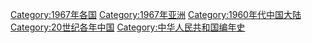 {{portal|中华人民共和国}}
{{Commonscat|1967 in China}}
{{Year by category
|m=1
|c=9
|d=6
|y=7
|cat=中国大陆
|sortkey=中国
|parent=20世纪各年中国
|subcat=1960年代中国大陆
}}

{{Catmore}}
[[Category:1967年各国|Category:1967年各国]]
[[Category:1967年亚洲|Category:1967年亚洲]]
[[Category:1960年代中国大陆|Category:1960年代中国大陆]]
[[Category:20世纪各年中国|Category:20世纪各年中国]]
[[Category:中华人民共和国编年史‎|Category:中华人民共和国编年史‎]]
